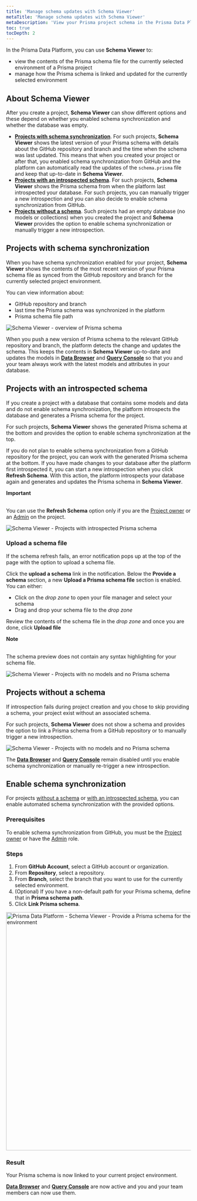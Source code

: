 ```yaml
---
title: 'Manage schema updates with Schema Viewer'
metaTitle: 'Manage schema updates with Schema Viewer'
metaDescription: 'View your Prisma project schema in the Prisma Data Platform in Schema Viewer'
toc: true
tocDepth: 2
---
```


<TopBlock>

In the Prisma Data Platform, you can use **Schema Viewer** to:

- view the contents of the Prisma schema file for the currently selected environment of a Prisma project
- manage how the Prisma schema is linked and updated for the currently selected environment

</TopBlock>

## About Schema Viewer

After you create a project, **Schema Viewer** can show different options and these depend on whether you enabled schema synchronization and whether the database was empty.

- [**Projects with schema synchronization**](#projects-with-schema-synchronization). For such projects, **Schema Viewer** shows the latest version of your Prisma schema with details about the GitHub repository and branch and the time when the schema was last updated. This means that when you created your project or after that, you enabled schema synchronization from GitHub and the platform can automatically read the updates of the `schema.prisma` file and keep that up-to-date in **Schema Viewer**.
- [**Projects with an introspected schema**](#projects-with-an-introspected-schema). For such projects, **Schema Viewer** shows the Prisma schema from when the platform last introspected your database. For such projects, you can manually trigger a new introspection and you can also decide to enable schema synchronization from GitHub.
- [**Projects without a schema**](#projects-without-a-schema). Such projects had an empty database (no models or collections) when you created the project and **Schema Viewer** provides the option to enable schema synchronization or manually trigger a new introspection.

## Projects with schema synchronization

When you have schema synchronization enabled for your project, **Schema Viewer** shows the contents of the most recent version of your Prisma schema file as synced from the GitHub repository and branch for the currently selected project environment.

You can view information about:

- GitHub repository and branch
- last time the Prisma schema was synchronized in the platform
- Prisma schema file path

<img
  src="images/schema-viewer/overview.png"
  title="Schema Viewer - overview of Prisma schema"
  alt="Schema Viewer - overview of Prisma schema"
/>

When you push a new version of Prisma schema to the relevant GitHub repository and branch, the platform detects the change and updates the schema. This keeps the contents in **Schema Viewer** up-to-date and updates the models in [**Data Browser**](/data-platform/data-browser) and [**Query Console**](/data-platform/query-console) so that you and your team always work with the latest models and attributes in your database.

## Projects with an introspected schema

If you create a project with a database that contains some models and data and do not enable schema synchronization, the platform introspects the database and generates a Prisma schema for the project.

For such projects, **Schema Viewer** shows the generated Prisma schema at the bottom and provides the option to enable schema synchronization at the top.

If you do not plan to enable schema synchronization from a GitHub repository for the project, you can work with the generated Prisma schema at the bottom. If you have made changes to your database after the platform first introspected it, you can start a new introspection when you click **Refresh Schema**. With this action, the platform introspects your database again and generates and updates the Prisma schema in **Schema Viewer**.

<Admonition type="alert">

**Important**<br /><br />

You can use the **Refresh Schema** option only if you are the [Project owner](/data-platform/members/roles-permissions) or an [Admin](/data-platform/members/roles-permissions) on the project.

</Admonition>

<img
  src="images/schema-viewer/project-introspected-schema.png"
  title="Schema Viewer - Projects with introspected Prisma schema"
  alt="Schema Viewer - Projects with introspected Prisma schema"
/>

### Upload a schema file

If the schema refresh fails, an error notification pops up at the top of the page with the option to upload a schema file.

Click the **upload a schema** link in the notification. Below the **Provide a schema** section, a new **Upload a Prisma schema file** section is enabled. You can either:

- Click on the _drop zone_ to open your file manager and select your schema
- Drag and drop your schema file to the _drop zone_

Review the contents of the schema file in the _drop zone_ and once you are done, click **Upload file**

<Admonition>

**Note**<br /><br />

The schema preview does not contain any syntax highlighting for your schema file.

</Admonition>

<img
  src="images/schema-viewer/project-schema-viewer.png"
  title="Schema Viewer - Projects with no models and no Prisma schema"
  alt="Schema Viewer - Projects with no models and no Prisma schema"
/>

## Projects without a schema

If introspection fails during project creation and you chose to skip providing a schema, your project exist without an associated schema.

For such projects, **Schema Viewer** does not show a schema and provides the option to link a Prisma schema from a GitHub repository or to manually trigger a new introspection.

<img
  src="images/schema-viewer/project-no-models-no-schema.png"
  title="Schema Viewer - Projects with no models and no Prisma schema"
  alt="Schema Viewer - Projects with no models and no Prisma schema"
/>

The [**Data Browser**](/data-platform/data-browser) and [**Query Console**](/data-platform/query-console) remain disabled until you enable schema synchronization or manually re-trigger a new introspection.

## Enable schema synchronization

For projects [without a schema](#projects-without-a-schema) or [with an introspected schema](#projects-with-an-introspected-schema), you can enable automated schema synchronization with the provided options.

### Prerequisites

To enable schema synchronization from GitHub, you must be the [Project owner](/data-platform/members/roles-permissions) or have the [Admin](/data-platform/members/roles-permissions) role.

### Steps

1. From **GitHub Account**, select a GitHub account or organization.
2. From **Repository**, select a repository.
3. From **Branch**, select the branch that you want to use for the currently selected environment.
4. (Optional) If you have a non-default path for your Prisma schema, define that in **Prisma schema path**.
5. Click **Link Prisma schema**.

<img
  src="images/schema-viewer/provide-prisma-schema.png"
  title="Prisma Data Platform - Schema Viewer - Provide a Prisma schema for the current project environment"
  alt="Prisma Data Platform - Schema Viewer - Provide a Prisma schema for the current project environment"
  width="650px"
/>

### Result

Your Prisma schema is now linked to your current project environment.

[**Data Browser**](/data-platform/data-browser) and [**Query Console**](/data-platform/query-console) are now active and you and your team members can now use them.
